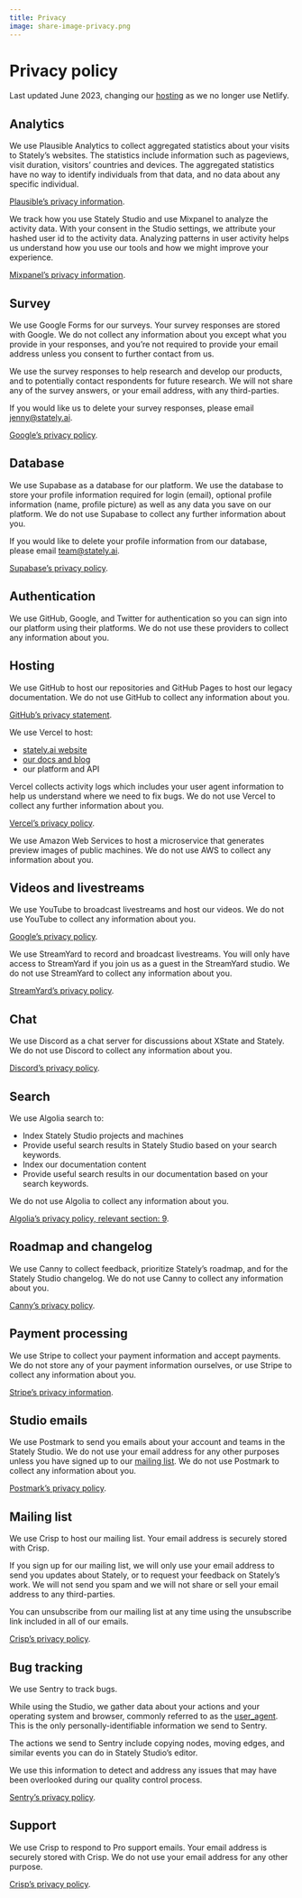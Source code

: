 ```yaml
---
title: Privacy
image: share-image-privacy.png
---
```


# Privacy policy

Last updated June 2023, changing our [hosting](#hosting) as we no longer use Netlify.

## Analytics

We use Plausible Analytics to collect aggregated statistics about your visits to Stately’s websites. The statistics include information such as pageviews, visit duration, visitors’ countries and devices. The aggregated statistics have no way to identify individuals from that data, and no data about any specific individual.

[Plausible’s privacy information](https://plausible.io/privacy-focused-web-analytics).

We track how you use Stately Studio and use Mixpanel to analyze the activity data. With your consent in the Studio settings, we attribute your hashed user id to the activity data. Analyzing patterns in user activity helps us understand how you use our tools and how we might improve your experience.

[Mixpanel’s privacy information](https://mixpanel.com/legal/privacy-hub/).

## Survey

We use Google Forms for our surveys. Your survey responses are stored with Google. We do not collect any information about you except what you provide in your responses, and you’re not required to provide your email address unless you consent to further contact from us.

We use the survey responses to help research and develop our products, and to potentially contact respondents for future research. We will not share any of the survey answers, or your email address, with any third-parties.

If you would like us to delete your survey responses, please email jenny@stately.ai.

[Google’s privacy policy](https://policies.google.com/privacy).

## Database

We use Supabase as a database for our platform. We use the database to store your profile information required for login (email), optional profile information (name, profile picture) as well as any data you save on our platform. We do not use Supabase to collect any further information about you.

If you would like to delete your profile information from our database, please email team@stately.ai.

[Supabase’s privacy policy](https://supabase.io/privacy).

## Authentication

We use GitHub, Google, and Twitter for authentication so you can sign into our platform using their platforms. We do not use these providers to collect any information about you.

## Hosting

We use GitHub to host our repositories and GitHub Pages to host our legacy documentation. We do not use GitHub to collect any information about you.

[GitHub’s privacy statement](https://docs.github.com/en/github/site-policy/github-privacy-statement#github-privacy-statement).

We use Vercel to host:

- [stately.ai website](https://stately.ai)
- [our docs and blog](https:stately.ai/docs)
- our platform and API

Vercel collects activity logs which includes your user agent information to help us understand where we need to fix bugs. We do not use Vercel to collect any further information about you.

[Vercel’s privacy policy](https://vercel.com/legal/privacy-policy).

We use Amazon Web Services to host a microservice that generates preview images of public machines. We do not use AWS to collect any information about you.

## Videos and livestreams

We use YouTube to broadcast livestreams and host our videos. We do not use YouTube to collect any information about you.

[Google’s privacy policy](https://policies.google.com/privacy).

We use StreamYard to record and broadcast livestreams. You will only have access to StreamYard if you join us as a guest in the StreamYard studio. We do not use StreamYard to collect any information about you.

[StreamYard’s privacy policy](https://streamyard.com/resources/docs/privacy/index.html).

## Chat

We use Discord as a chat server for discussions about XState and Stately. We do not use Discord to collect any information about you.

[Discord’s privacy policy](https://discord.com/privacy).

## Search

We use Algolia search to:

- Index Stately Studio projects and machines
- Provide useful search results in Stately Studio based on your search keywords.
- Index our documentation content
- Provide useful search results in our documentation based on your search keywords.

We do not use Algolia to collect any information about you.

[Algolia’s privacy policy, relevant section: 9](https://www.algolia.com/policies/privacy/).

## Roadmap and changelog

We use Canny to collect feedback, prioritize Stately’s roadmap, and for the Stately Studio changelog. We do not use Canny to collect any information about you.

[Canny’s privacy policy](https://canny.io/privacy).

## Payment processing

We use Stripe to collect your payment information and accept payments. We do not store any of your payment information ourselves, or use Stripe to collect any information about you.

[Stripe’s privacy information](https://stripe.com/ie/privacy).

## Studio emails

We use Postmark to send you emails about your account and teams in the Stately Studio. We do not use your email address for any other purposes unless you have signed up to our [mailing list](#mailing-list). We do not use Postmark to collect any information about you.

[Postmark’s privacy policy](https://postmarkapp.com/privacy-policy).

## Mailing list

We use Crisp to host our mailing list. Your email address is securely stored with Crisp.

If you sign up for our mailing list, we will only use your email address to send you updates about Stately, or to request your feedback on Stately’s work. We will not send you spam and we will not share or sell your email address to any third-parties.

You can unsubscribe from our mailing list at any time using the unsubscribe link included in all of our emails.

[Crisp’s privacy policy](https://crisp.chat/en/privacy/).

## Bug tracking

We use Sentry to track bugs.

While using the Studio, we gather data about your actions and your operating system and browser, commonly referred to as the [user_agent](https://developer.mozilla.org/en-US/docs/Web/HTTP/Headers/User-Agent). This is the only personally-identifiable information we send to Sentry.

The actions we send to Sentry include copying nodes, moving edges, and similar events you can do in Stately Studio’s editor.

We use this information to detect and address any issues that may have been overlooked during our quality control process.

[Sentry’s privacy policy](https://sentry.io/privacy/).

## Support

We use Crisp to respond to Pro support emails. Your email address is securely stored with Crisp. We do not use your email address for any other purpose.

[Crisp’s privacy policy](https://crisp.chat/en/privacy/).
